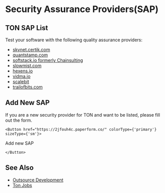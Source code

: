 
# Security Assurance Providers(SAP)


## TON SAP List

Test your software with the following quality assurance providers:

* [skynet.certik.com](https://skynet.certik.com/)
* [quantstamp.com](https://quantstamp.com/)
* [softstack.io formerly Chainsulting](https://softstack.io/)
* [slowmist.com](https://slowmist.com/)
* [hexens.io](https://hexens.io/)
* [vidma.io](https://vidma.io/)
* [scalebit](https://www.scalebit.xyz/)
* [trailofbits.com](https://www.trailofbits.com/)


## Add New SAP
If you are a new security provider for TON and want to be listed, please fill out the form.

````mdx-code-block 
<Button href="https://2jfouh4c.paperform.co/" colorType={'primary'} sizeType={'sm'}>
````
Add new SAP
````mdx-code-block 
</Button>
````


## See Also
* [Outsource Development](/develop/companies/outsource)
* [Ton Jobs](https://jobs.ton.org/jobs)
